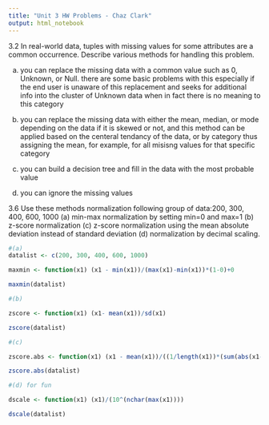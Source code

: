 ```yaml
---
title: "Unit 3 HW Problems - Chaz Clark"
output: html_notebook
---
```


3.2 In  real-world  data,  tuples  with missing  values for  some  attributes  are  a  common occurrence. Describe various methods for handling this problem.

a. you can replace the missing data with a common value such as 0, Unknown, or Null. there are some basic problems with this especially if the end user is unaware of this replacement and seeks for additional info into the cluster of Unknown data when in fact there is no meaning to this category

b. you can replace the missing data with either the mean, median, or mode depending on the data if it is skewed or not, and this method can be applied based on the centeral tendancy of the data, or by category thus assigning the mean, for example, for all misisng values for that specific category

c. you can build a decision tree and fill in the data with the most probable value

d. you can ignore the missing values

3.6 Use these methods normalization following group of data:200, 300, 400, 600, 1000
(a)  min-max normalization by setting min=0 and max=1
(b)  z-score normalization
(c)  z-score normalization using the mean absolute deviation instead of standard deviation
(d)  normalization by decimal scaling.
```r
#(a)
datalist <- c(200, 300, 400, 600, 1000)

maxmin <- function(x1) (x1 - min(x1))/(max(x1)-min(x1))*(1-0)+0

maxmin(datalist)
```
```r
#(b)

zscore <- function(x1) (x1- mean(x1))/sd(x1)

zscore(datalist)

```
```r
#(c)

zscore.abs <- function(x1) (x1 - mean(x1))/((1/length(x1))*(sum(abs(x1-mean(x1)))))

zscore.abs(datalist)
```
```r
#(d) for fun

dscale <- function(x1) (x1)/(10^(nchar(max(x1))))

dscale(datalist)

```